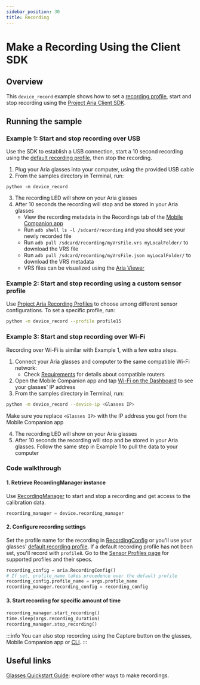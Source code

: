 ```yaml
---
sidebar_position: 30
title: Recording
---
```


# Make a Recording Using the Client SDK

## Overview
This `device_record` example shows how to set a [recording profile](/docs/tech_spec/recording_profiles), start and stop recording using the [Project Aria Client SDK](/docs/ARK/sdk).

## Running the sample

### Example 1: Start and stop recording over USB
Use the SDK to establish a USB connection, start a 10 second recording using the [default recording profile](/docs/ARK/ARK_quickstart#set-your-default-recording-profile), then stop the recording.

1. Plug your Aria glasses into your computer, using the provided USB cable
2. From the samples directory in Terminal, run:
```
python -m device_record
```

3. The recording LED will show on your Aria glasses
4. After 10 seconds the recording will stop and be stored in your Aria glasses
   * View the recording metadata in the Recordings tab of the [Mobile Companion app](/docs/ARK/mobile_companion_app#recordings-menu)
   * Run `adb shell ls -l /sdcard/recording` and you should see your newly recorded file
   * Run `adb pull /sdcard/recording/myVrsFile.vrs myLocalFolder/` to download the VRS file
   * Run `adb pull /sdcard/recording/myVrsFile.json myLocalFolder/` to download the VRS metadata
   * VRS files can be visualized using the [Aria Viewer](/docs/data_utilities/visualization_guide.mdx)

### Example 2: Start and stop recording using a custom sensor profile

Use [Project Aria Recording Profiles](/docs/tech_spec/recording_profiles) to choose among different sensor configurations. To set a specific profile, run:

```bash
python -m device_record --profile profile15
```

### Example 3: Start and stop recording over Wi-Fi
Recording over Wi-Fi is similar with Example 1, with a few extra steps.

1. Connect your Aria glasses and computer to the same compatible Wi-Fi network:
   * Check [Requirements](/docs/ARK/sdk/setup.mdx) for details about compatible routers
2. Open the Mobile Companion app and tap [Wi-Fi on the Dashboard](/docs/ARK/mobile_companion_app#dashboard) to see your glasses' IP address
3. From the samples directory in Terminal, run:

```bash
python -m device_record --device-ip <Glasses IP>
```

Make sure you replace `<Glasses IP>` with the IP address you got from the Mobile Companion app

4. The recording LED will show on your Aria glasses
5. After 10 seconds the recording will stop and be stored in your Aria glasses. Follow the same step in Example 1 to pull the data to your computer

### Code walkthrough

#### 1. Retrieve RecordingManager instance

Use [RecordingManager](/docs/ARK/sdk/api_reference#ariasdkrecordingmanager) to start and stop a recording and get access to the calibration data.

```python
recording_manager = device.recording_manager
```

#### 2. Configure recording settings
Set the profile name for the recording in [RecordingConfig](/docs/ARK/sdk/api_reference#ariasdkrecordingconfig) or you'll use your glasses' [default recording profile](/docs/ARK/ARK_quickstart#set-your-default-recording-profile). If a default recording profile has not been set, you'll record with `profile8`. Go to the [Sensor Profiles page](/docs/ARK/sdk/concepts/sdk_sensor_profiles) for supported profiles and their specs.

```python
recording_config = aria.RecordingConfig()
# If set, profile_name takes precedence over the default profile
recording_config.profile_name = args.profile_name
recording_manager.recording_config = recording_config
```

#### 3. Start recording for specific amount of time

```python
recording_manager.start_recording()
time.sleep(args.recording_duration)
recording_manager.stop_recording()
```

:::info
You can also stop recording using the Capture button on the glasses, Mobile Companion app or [CLI](/docs/ARK/sdk/cli/api_reference).
:::

## Useful links
[Glasses Quickstart Guide](/docs/ARK/ARK_quickstart#record-data): explore other ways to make recordings.
